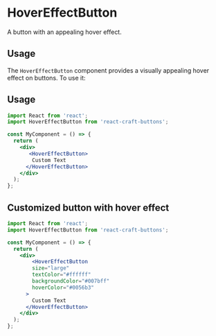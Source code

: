 
<Meta title="Buttons/HoverEffectButton" component={HoverEffectButton} />

# HoverEffectButton

A button with an appealing hover effect.

## Usage

The `HoverEffectButton` component provides a visually appealing hover effect on buttons. To use it:


## Usage

```jsx
import React from 'react';
import HoverEffectButton from 'react-craft-buttons';

const MyComponent = () => {
  return (
    <div>
       <HoverEffectButton>
        Custom Text
      </HoverEffectButton>
    </div>
  );
};
```
 
##  Customized button with hover effect 

```jsx
import React from 'react';
import HoverEffectButton from 'react-craft-buttons';

const MyComponent = () => {
  return (
    <div>
        <HoverEffectButton
        size="large"
        textColor="#ffffff"
        backgroundColor="#007bff"
        hoverColor="#0056b3"
      >
        Custom Text
      </HoverEffectButton>
    </div>
  );
};
```
 